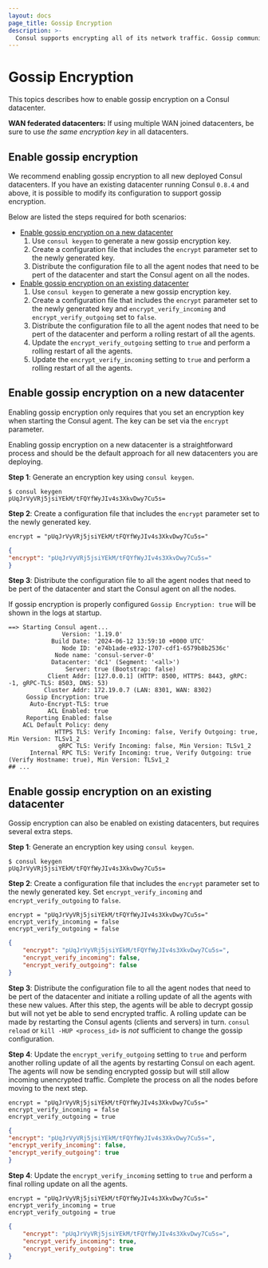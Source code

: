 ```yaml
---
layout: docs
page_title: Gossip Encryption
description: >-
  Consul supports encrypting all of its network traffic. Gossip communication between all agents can be encrypted unsic a simmetric key.
---
```


# Gossip Encryption

This topics describes how to enable gossip encryption on a Consul datacenter.

<Note>

**WAN federated datacenters:** If using multiple WAN joined datacenters, be sure to use _the same encryption key_ in all datacenters.

</Note>

## Enable gossip encryption

We recommend enabling gossip encryption to all new deployed Consul datacenters. 
If you have an existing datacenter running Consul `0.8.4` and above, it is possible to modify its configuration to support gossip encryption.

Below are listed the steps required for both scenarios:

- [Enable gossip encryption on a new datacenter](#enable-gossip-encryption-on-a-new-datacenter)
    1. Use `consul keygen` to generate a new gossip encryption key.
    1. Create a configuration file that includes the `encrypt` parameter set to the newly generated key.
    1. Distribute the configuration file to all the agent nodes that need to be pert of the datacenter and start the Consul agent on all the nodes.
- [Enable gossip encryption on an existing datacenter](#enable-gossip-encryption-on-an-existing-datacenter)
    1. Use `consul keygen` to generate a new gossip encryption key.
    1. Create a configuration file that includes the `encrypt` parameter set to the newly generated key and `encrypt_verify_incoming` and `encrypt_verify_outgoing` set to `false`. 
    1. Distribute the configuration file to all the agent nodes that need to be pert of the datacenter and perform a rolling restart of all the agents.
    1. Update the `encrypt_verify_outgoing` setting to `true` and perform a rolling restart of all the agents.
    1. Update the `encrypt_verify_incoming` setting to `true` and perform a rolling restart of all the agents.

## Enable gossip encryption on a new datacenter

Enabling gossip encryption only requires that you set an encryption key when
starting the Consul agent. The key can be set via the `encrypt` parameter.

Enabling gossip encryption on a new datacenter is a straightforward process and should be the default approach for all new datacenters you are deploying.

**Step 1**: Generate an encryption key using `consul keygen`.
    
```shell-session
$ consul keygen
pUqJrVyVRj5jsiYEkM/tFQYfWyJIv4s3XkvDwy7Cu5s=
```

**Step 2**: Create a configuration file that includes the `encrypt` parameter set to the newly generated key.
    
<CodeTabs>
    
<CodeBlockConfig filename="/etc/consul.d/encryption.hcl">
    
```hcl
encrypt = "pUqJrVyVRj5jsiYEkM/tFQYfWyJIv4s3XkvDwy7Cu5s="
```
    
</CodeBlockConfig>
    
<CodeBlockConfig filename="/etc/consul.d/encryption.json">
    
```json
{
"encrypt": "pUqJrVyVRj5jsiYEkM/tFQYfWyJIv4s3XkvDwy7Cu5s="
}
```
    
</CodeBlockConfig>
    
</CodeTabs>

**Step 3**: Distribute the configuration file to all the agent nodes that need to be pert of the datacenter and start the Consul agent on all the nodes.

If gossip encryption is properly configured `Gossip Encryption: true` will be shown in the logs at startup.

<CodeBlockConfig filename="consul.log" hideClipboard highlight="10">

```log
==> Starting Consul agent...
               Version: '1.19.0'
            Build Date: '2024-06-12 13:59:10 +0000 UTC'
               Node ID: 'e74b1ade-e932-1707-cdf1-6579b8b2536c'
             Node name: 'consul-server-0'
            Datacenter: 'dc1' (Segment: '<all>')
                Server: true (Bootstrap: false)
           Client Addr: [127.0.0.1] (HTTP: 8500, HTTPS: 8443, gRPC: -1, gRPC-TLS: 8503, DNS: 53)
          Cluster Addr: 172.19.0.7 (LAN: 8301, WAN: 8302)
     Gossip Encryption: true
      Auto-Encrypt-TLS: true
           ACL Enabled: true
     Reporting Enabled: false
    ACL Default Policy: deny
             HTTPS TLS: Verify Incoming: false, Verify Outgoing: true, Min Version: TLSv1_2
              gRPC TLS: Verify Incoming: false, Min Version: TLSv1_2
      Internal RPC TLS: Verify Incoming: true, Verify Outgoing: true (Verify Hostname: true), Min Version: TLSv1_2
## ...
```

</CodeBlockConfig>

## Enable gossip encryption on an existing datacenter

Gossip encryption can also be enabled on existing datacenters, but requires several extra steps.

**Step 1**: Generate an encryption key using `consul keygen`.
    
```shell-session
$ consul keygen
pUqJrVyVRj5jsiYEkM/tFQYfWyJIv4s3XkvDwy7Cu5s=
```

**Step 2**: Create a configuration file that includes the `encrypt` parameter set to the newly generated key. Set `encrypt_verify_incoming` and `encrypt_verify_outgoing` to `false`. 
    
<CodeTabs>
    
<CodeBlockConfig filename="/etc/consul.d/encryption.hcl">
    
```hcl
encrypt = "pUqJrVyVRj5jsiYEkM/tFQYfWyJIv4s3XkvDwy7Cu5s="
encrypt_verify_incoming = false
encrypt_verify_outgoing = false
```
    
</CodeBlockConfig>
    
<CodeBlockConfig filename="/etc/consul.d/encryption.json">
    
```json
{
	"encrypt": "pUqJrVyVRj5jsiYEkM/tFQYfWyJIv4s3XkvDwy7Cu5s=",
	"encrypt_verify_incoming": false,
	"encrypt_verify_outgoing": false
}
```
    
</CodeBlockConfig>
    
</CodeTabs>

**Step 3**: Distribute the configuration file to all the agent nodes that need to be pert of the datacenter and initiate a rolling update of all the 
agents with these new values. After this step, the agents will be able to decrypt gossip but will not yet be able to send encrypted traffic. A rolling update can be made by restarting the Consul agents (clients and servers) in turn. `consul reload` or `kill -HUP <process_id>` is _not_ sufficient to change the gossip configuration.

**Step 4**: Update the `encrypt_verify_outgoing` setting to `true` and perform another rolling update of all the agents by restarting Consul on each agent. The agents will now be sending encrypted gossip but will still allow incoming unencrypted traffic. Complete the process on all the nodes before moving to the next step.

<CodeTabs>
    
<CodeBlockConfig filename="/etc/consul.d/encryption.hcl">
    
```hcl
encrypt = "pUqJrVyVRj5jsiYEkM/tFQYfWyJIv4s3XkvDwy7Cu5s="
encrypt_verify_incoming = false
encrypt_verify_outgoing = true
```
    
</CodeBlockConfig>
    
<CodeBlockConfig filename="/etc/consul.d/encryption.json">
    
```json
{
"encrypt": "pUqJrVyVRj5jsiYEkM/tFQYfWyJIv4s3XkvDwy7Cu5s=",
"encrypt_verify_incoming": false,
"encrypt_verify_outgoing": true
}
```
    
</CodeBlockConfig>
    
</CodeTabs>

**Step 4**: Update the `encrypt_verify_incoming` setting to `true` and perform a final rolling update on all the agents.

<CodeTabs>
    
<CodeBlockConfig filename="/etc/consul.d/encryption.hcl">
    
```hcl
encrypt = "pUqJrVyVRj5jsiYEkM/tFQYfWyJIv4s3XkvDwy7Cu5s="
encrypt_verify_incoming = true
encrypt_verify_outgoing = true
```
	
</CodeBlockConfig>

<CodeBlockConfig filename="/etc/consul.d/encryption.json">
	
```json
{
	"encrypt": "pUqJrVyVRj5jsiYEkM/tFQYfWyJIv4s3XkvDwy7Cu5s=",
	"encrypt_verify_incoming": true,
	"encrypt_verify_outgoing": true
}
```
    
</CodeBlockConfig>
	
</CodeTabs>